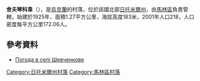 {{coord|50|52|12|N|29|3|6|E|scale:30000|display=title}}

'''舍夫琴科韋'''（{{lang-uk|Шевченкове}}），是[[烏克蘭|烏克蘭]]的村落，位於該國北部[[日托米爾州|日托米爾州]]，由[[馬林區|馬林區]]負責管轄，始建於1925年，面積1.27平方公里，海拔高度183米，2001年人口218，人口密度每平方公里172.06人。

==參考資料==
* [http://weather.in.ua/ua/zhitomirskaja/28822 Погода в селі Шевченкове]

{{DEFAULTSORT:Шевченкове}}
[[Category:日托米爾州村落|Category:日托米爾州村落]]
[[Category:馬林區村落|Category:馬林區村落]]


{{Zhytomyr-geo-stub}}